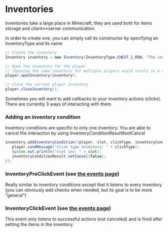 # Inventories

Inventories take a large place in Minecraft, they are used both for items storage and client<->server communication.

In order to create one, you can simply call its constructor by specifying an InventoryType and its name

```java
// Create the inventory
Inventory inventory = new Inventory(InventoryType.CHEST_1_ROW, "The inventory name");

// Open the inventory for the player 
// (Opening the same inventory for multiple players would result in a shared interface)
player.openInventory(inventory);

// Close the current player inventory
player.closeInventory();
```

Sometimes you will want to add callbacks to your inventory actions (clicks). There are currently 3 ways of interacting with them.

### Adding an inventory condition

Inventory conditions are specific to only one inventory. You are able to cancel the interaction by using InventoryConditionResult#setCancel

```java
inventory.addInventoryCondition((player, slot, clickType, inventoryConditionResult) -> {
   player.sendMessage("click type inventory: " + clickType);
   System.out.println("slot inv: " + slot);
   inventoryConditionResult.setCancel(false);
});
```

### InventoryPreClickEvent (see [the events page](events/))

Really similar to inventory conditions except that it listens to every inventory (you can obviously add checks when needed, but its goal is to be more "general")

### InventoryClickEvent (see [the events page](events/))

This event only listens to successful actions (not canceled) and is fired after setting the items in the inventory.
